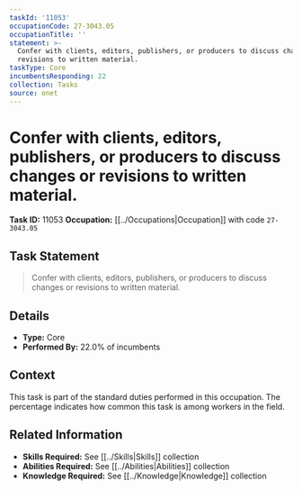 ```yaml
---
taskId: '11053'
occupationCode: 27-3043.05
occupationTitle: ''
statement: >-
  Confer with clients, editors, publishers, or producers to discuss changes or
  revisions to written material.
taskType: Core
incumbentsResponding: 22
collection: Tasks
source: onet
---
```

# Confer with clients, editors, publishers, or producers to discuss changes or revisions to written material.

**Task ID:** 11053
**Occupation:** [[../Occupations|Occupation]] with code `27-3043.05`

## Task Statement

> Confer with clients, editors, publishers, or producers to discuss changes or revisions to written material.

## Details

- **Type:** Core
- **Performed By:** 22.0% of incumbents

## Context

This task is part of the standard duties performed in this occupation. The percentage indicates how common this task is among workers in the field.

## Related Information

- **Skills Required:** See [[../Skills|Skills]] collection
- **Abilities Required:** See [[../Abilities|Abilities]] collection
- **Knowledge Required:** See [[../Knowledge|Knowledge]] collection
